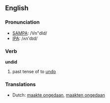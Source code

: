 ==English==

===Pronunciation===
*[[w:SAMPA|SAMPA]]: /Vn"dId/
*[[w:IPA|IPA]]: /ʌn'dɪd/

===Verb===
'''undid'''

# past tense of to [[undo]]

===Translations===
*Dutch: [[maakte ongedaan]], [[maakten ongedaan]]
